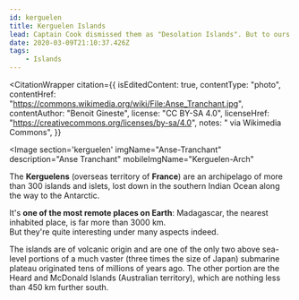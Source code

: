 ```yaml
---
id: kerguelen
title: Kerguelen Islands
lead: Captain Cook dismissed them as "Desolation Islands". But to ours eyes it’s too harsh a judgment.
date: 2020-03-09T21:10:37.426Z
tags:
    - Islands
---
```



<CitationWrapper
  citation={{
    isEditedContent: true,
    contentType: "photo",
    contentHref: "https://commons.wikimedia.org/wiki/File:Anse_Tranchant.jpg",
    contentAuthor: "Benoit Gineste",
    license: "CC BY-SA 4.0",
    licenseHref: "https://creativecommons.org/licenses/by-sa/4.0",
    notes: " via Wikimedia Commons",
  }}
>
  <Image
    section='kerguelen'
    imgName="Anse-Tranchant"
    description="Anse Tranchant"
    mobileImgName="Kerguelen-Arch"
  ></Image>

</CitationWrapper>

The **Kerguelens** (overseas territory of **France**) are an archipelago of more than 300 islands and islets, lost down in the southern Indian Ocean along the way to the Antarctic.

It's **one of the most remote places on Earth**: Madagascar, the nearest inhabited place, is far more than 3000 km.<br/>
But they're quite interesting under many aspects indeed.

The islands are of volcanic origin and are one of the only two above sea-level portions of a much vaster (three times the size of Japan) submarine plateau originated tens of millions of years ago.
The other portion are the Heard and McDonald Islands (Australian territory), which are nothing less than 450 km further south.
